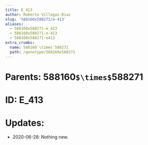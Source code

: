 ```yaml
---
title: E_413
author: Roberto Villegas-Diaz
slug: '588160x588271/e-413'
aliases:
  - 588160x588271-e_413
  - 588160x588271-e-413
  - 588160x588271-e413
extra_crumbs:
  name: 588160`\times`588271
  path: /genotype/588160x588271
---
```


# **Parents**: 588160`$\times$`588271
# **ID**: E_413
# **Updates**: 
 - 2020-06-28: Nothing new.
